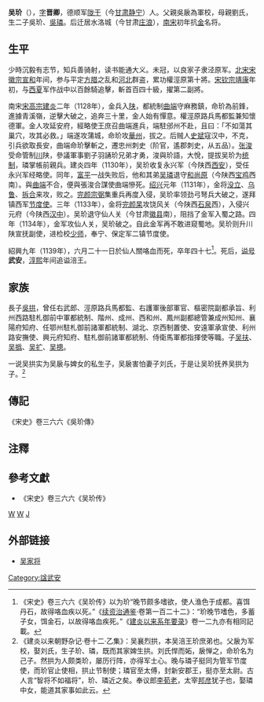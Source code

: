 '''吴玠'''（{{bd|1093年||1139年|7月18日|catIdx=W吴}}），[[表字|字]]'''晋卿'''，德顺军[[陇干|陇干]]（今[[甘肃|甘肃]][[静宁|静宁]]）人。父親吳扆為軍校，母親劉氏，生二子吳玠、[[吳璘|吳璘]]。后迁居水洛城（今甘肃[[庄浪|庄浪]]），[[南宋|南宋]]初年抗[[金朝|金]]名将。

==生平==
少時沉毅有志节，知兵善骑射，读书能通大义。未冠，以良家子隶泾原军。[[北宋|北宋]][[宋徽宗|宋徽宗]][[宣和_(北宋)|宣和]]年间，参与平定[[方腊|方腊]]之乱和[[河北|河北]]群盗，累功權涇原第十將。[[宋钦宗|宋钦宗]][[靖康|靖康]]年初，与[[西夏|西夏]]军作战中以百餘騎追擊，斬首百四十級，擢第二副將。

南宋[[宋高宗|宋高宗]][[建炎|建炎]]二年（1128年），金兵入[[陕西|陕]]，都統制[[曲端|曲端]]守麻務鎮，命玠為前鋒，進據青溪嶺，逆擊大破之，追奔三十里，金人始有憚意。權涇原路兵馬都監兼知懷德軍。金人攻延安府，經略使王庶召曲端進兵，端駐邠州不赴，且曰：「不如蕩其巢穴，攻其必救。」端遂攻蒲城，命玠攻[[華州|華州]]，拔之。后贼人[[史斌|史斌]]寇汉中，不克，引兵欲取長安，曲端命玠擊斬之，遷忠州刺史（阶官，遙郡刺史，从五品）。[[张浚|张浚]]受命管制[[四川|川]]陕，參議軍事劉子羽誦玠兄弟才勇，浚與玠語，大悅，提拔吴玠为[[统制|统制]]，璘掌帳前親兵。建炎四年（1130年），吴玠收复永兴军（今陕西[[西安|西安]]），受任永兴军经略使。同年，[[富平|富平]]一战失败后，他和其弟[[吴璘|吴璘]]退守[[和尚原|和尚原]]（今陕西[[宝鸡|宝鸡]]西南）。與[[曲端|曲端]]不合，便與張浚合謀使曲端慘死。[[绍兴|绍兴]]元年（1131年），金将[[没立|没立]]、[[乌鲁|乌鲁]]、[[拆合|拆合]]来攻，败之。[[完颜宗弼|完颜宗弼]]集重兵再度入侵，吴玠率领劲弓弩兵大破之，遂拜镇西军[[节度使|节度使]]。三年（1133年），金将[[完颜杲|完颜杲]]攻饶风关（今陕西[[石泉|石泉]]西），入侵兴元府（今陕西[[汉中|汉中]]）。吴玠退守仙人关（今甘肃[[徽县|徽县]]南），阻挡了金军入蜀之路。四年（1134年），金军攻仙人关，吴玠破之。自此金军再不敢进窥蜀地。吴玠则升川陕宣抚副使，进检校[[少师|少师]]，奉宁、保定军二镇节度使。

紹興九年（1139年），六月二十一日於仙人關咯血而死，卒年四十七<ref>《宋史》卷三六六《吴玠传》以为玠“晚节颇多嗜欲，使人渔色于成都。喜饵丹石，故得咯血疾以死。”《[[续资治通鉴|续资治通鉴]]·卷第一百二十二》：“玠晚节嗜色，多蓄子女，饵金石，以故得咯血疾死。”《[[建炎以来系年要录|建炎以来系年要录]]》卷一二九亦有相同記載。</ref>。死后，[[谥号|谥号]]'''武安'''，[[淳熙|淳熙]]年间追谥涪王。

==家族==
長子[[吳拱|吳拱]]，曾任右武郎、涇原路兵馬都監、右護軍後部軍官、樞密院副都承旨、利州西路駐札御前中軍都統制、階州、成州、西和州、鳳州副都總管兼成州知州、襄陽府知府、任鄂州駐札御前諸軍都統制、湖北、京西制置使、安遠軍承宣使、利州路安撫使、興元府知府、駐札御前諸軍都統制、侍衛馬軍都指揮使等職。子[[吴扶|吴扶]]、[[吴撝|吴撝]]、[[吴扩|吴扩]]、[[吴摠|吴摠]]。

一说吴拱实为吴扆与婢女的私生子，吴扆害怕妻子刘氏，于是让吴玠抚养吴拱为子。<ref>《建炎以来朝野杂记·卷十二·乙集》：吴襄烈拱，本吴涪王玠庶弟也。父扆为军校，娶刘氏，生子玠、璘，既而其家婢生拱。刘氏悍而妬，扆惮之，命玠名为己子。然拱为人颇类玠，屡历行阵，亦得军士心。晚与璘子挺同为管军节度使，而玠官止使相，拱止节制使；璘官至太傅，封新安郡王，挺亦至太尉。古人言“智将不如福将”，玠、璘近之矣。奉议郎[[李荀老|李荀老]]，太宰[[李邦彦|邦彦]]犹子也，娶璘中女，能道其家事如此云。</ref>

==傳記==
《宋史》卷三六六《吳玠傳》

==注釋==
{{reflist}}

==參考文獻==
* 《宋史》卷三六六《吴玠传》
[[category:宋朝軍事人物|W]]
[[category:靜寧人|W]]
[[category:吳姓|J]]
[[Category:諡武安|Category:諡武安]]

==外部链接==
*[https://web.archive.org/web/20090908130959/http://www.hebsky.gov.cn:82/zjxz/yang1.htm 吴家将]